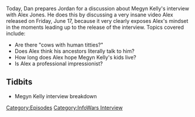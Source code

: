 {{Episode
    | title           = Megyn Kelly Interview Pt. 1
    | caption         = [https://knowledgefight.libsyn.com/knowledge-fight-megyn-kelly-interview-pt-1 Listen to this episode on Libsyn]
    | episodeNumber   = 54
    | length          = 02:34:49
    | airDate         = June 19, 2017
    | episodeType     = [[:Category:InfoWars Interview|InfoWars Interview]]
    | appearance      = [[Megyn Kelly]]
    | previousEpisode = [[53: June 12, 2017]]
    | nextEpisode     = [[55: Megyn Kelly Interview Pt. 2]]
}}

{{Stub}}

Today, Dan prepares Jordan for a discussion about Megyn Kelly's interview with Alex Jones. He does this by discussing a very insane video Alex released on Friday, June 17, because it very clearly exposes Alex's mindset in the moments leading up to the release of the interview. Topics covered include:

*Are there "cows with human titties?"
*Does Alex think his ancestors literally talk to him?
*How long does Alex hope Megyn Kelly's kids live?
*Is Alex a professional impressionist?

==Tidbits==

*Megyn Kelly interview breakdown

[[Category:Episodes]]
[[Category:InfoWars Interview]]